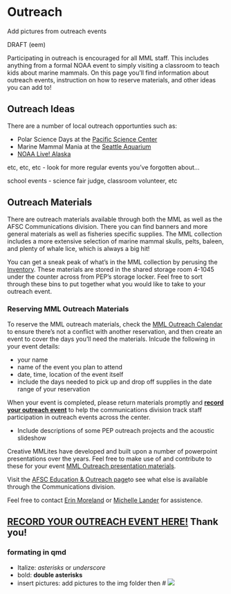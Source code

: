 # Outreach {#outreach}
 
Add pictures from outreach events

DRAFT (eem)

Participating in outreach is encouraged for all MML staff. This includes anything from a formal NOAA event to simply visiting a classroom to teach kids about marine mammals. On this page you'll find information about outreach events, instruction on how to reserve materials, and other ideas you can add to!

## Outreach Ideas 

There are a number of local outreach opportunties such as:

- Polar Science Days at the [Pacific Science Center](https://pacificsciencecenter.org/)
- Marine Mammal Mania at the [Seattle Aquarium](https://www.seattleaquarium.org/)
- [NOAA Live! Alaska](https://www.fisheries.noaa.gov/alaska/outreach-and-education/noaa-live-alaska)

etc, etc, etc - look for more regular events you've forgotten about... 

school events - science fair judge, classroom volunteer, etc


## Outreach Materials

There are outreach materials available through both the MML as well as the AFSC Communications division. There you can find banners and more general materials as well as fisheries specific supplies. The MML collection includes a more extensive selection of marine mammal skulls, pelts, baleen, and plenty of whale lice, which is always a big hit!

You can get a sneak peak of what's in the MML collection by perusing the [Inventory](https://docs.google.com/document/d/0B_omi4vXP064Rl9xTGV2a0xyYmowTnlPR1U4MWFSTXpYaFRv/edit?resourcekey=0-sEV7CbC4j-PaLg1kiyOKbA). These materials are stored in the shared storage room 4-1045 under the counter across from PEP's storage locker.  Feel free to sort through these bins to put together what you would like to take to your outreach event. 

### Reserving MML Outreach Materials
To reserve the MML outreach materials, check the [MML Outreach Calendar](https://calendar.google.com/calendar/u/0?cid=bm9hYS5nb3ZfdnY5cWFuZGppa2ozaDNnZWQ3MjFrbWdubmtAZ3JvdXAuY2FsZW5kYXIuZ29vZ2xlLmNvbQ) to ensure there's not a conflict with another reservation, and then create an event to cover the days you'll need the materials. Inlcude the following in your event details: 

- your name
- name of the event you plan to attend
- date, time, location of the event itself
- include the days needed to pick up and drop off supplies in the date range of your reservation

When your event is completed, please return materials promptly and [**record your outreach event**](https://sites.google.com/noaa.gov/myafsc/communications/outreach-and-education/outreach-participation) to help the communications division track staff participation in outreach events across the center. 

- Include descriptions of some PEP outreach projects and the acoustic slideshow

Creative MMLites have developed and built upon a number of powerpoint presentations over the years. Feel free to make use of and contribute to these for your event [MML Outreach presentation materials](https://drive.google.com/drive/folders/1dRKkJzLLPw__Rq30W6CWsGiWX2OaXLEj).

Visit the [AFSC Education & Outreach page](https://sites.google.com/noaa.gov/myafsc/communications/outreach-and-education)to see what else is available through the Communications division. 

Feel free to contact [Erin Moreland](erin.moreland@noaa.gov) or [Michelle Lander](michelle.lander@noaa.gov) for assistence. 

## [**RECORD YOUR OUTREACH EVENT HERE!**](https://sites.google.com/noaa.gov/myafsc/communications/outreach-and-education/outreach-participation) Thank you! 

### formating in qmd

- Italize: *asterisks*
or _underscore_
- bold: **double asterisks**
- insert pictures: add pictures to the img folder then # ![](img/which_course.png)





